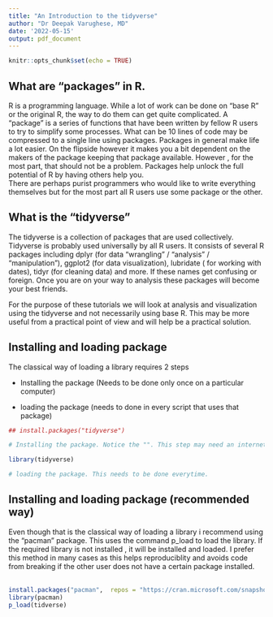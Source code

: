 ```yaml
---
title: "An Introduction to the tidyverse"
author: "Dr Deepak Varughese, MD"
date: '2022-05-15'
output: pdf_document
---
```


```r
knitr::opts_chunk$set(echo = TRUE)
```

## What are "packages" in R.

R is a programming language. While a lot of work can be done on "base R" or the original R, the way to do them can get quite complicated. A "package" is a series of functions that have been written by fellow R users to try to simplify some processes. What can be 10 lines of code may be compressed to a single line using packages. Packages in general make life a lot easier. On the flipside however it makes you a bit dependent on the makers of the package keeping that package available. However , for the most part, that should not be a problem. Packages help unlock the full potential of R by having others help you.\
There are perhaps purist programmers who would like to write everything themselves but for the most part all R users use some package or the other.

## **What is the "tidyverse"**

The tidyverse is a collection of packages that are used collectively. Tidyverse is probably used universally by all R users. It consists of several R packages including dplyr (for data "wrangling" / "analysis" / "manipulation"), ggplot2 (for data visualization), lubridate ( for working with dates), tidyr (for cleaning data) and more. If these names get confusing or foreign. Once you are on your way to analysis these packages will become your best friends.

For the purpose of these tutorials we will look at analysis and visualization using the tidyverse and not necessarily using base R. This may be more useful from a practical point of view and will help be a practical solution.\

## Installing and loading package

The classical way of loading a library requires 2 steps

-   Installing the package (Needs to be done only once on a particular computer)

-   loading the package (needs to done in every script that uses that package)

```r

## install.packages("tidyverse") 

# Installing the package. Notice the "". This step may need an internet connection. This needs to be done only once. 

library(tidyverse)  

# loading the package. This needs to be done everytime. 
```

## Installing and loading package (recommended way)

Even though that is the classical way of loading a library i recommend using the "pacman" package. This uses the command p_load to load the library. If the required library is not installed , it will be installed and loaded. I prefer this method in many cases as this helps reproduciblity and avoids code from breaking if the other user does not have a certain package installed.\
\

```r

install.packages("pacman",  repos = "https://cran.microsoft.com/snapshot/2017-03-15/")
library(pacman)
p_load(tidverse)

```
